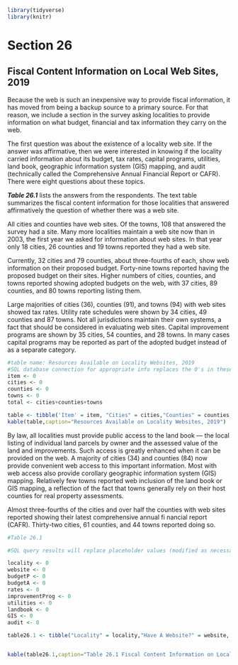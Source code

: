 ```r
library(tidyverse)
library(knitr)
```


# Section 26
## Fiscal Content Information on Local Web Sites, 2019

Because  the  web  is  such  an  inexpensive  way  to  provide  fiscal information, it has moved from being a backup source to a primary source. For that reason, we include a section in  the  survey  asking  localities to  provide  information  on  what  budget,  financial  and  tax  information  they  carry  on the web.

The first question was about the existence of a locality web  site.  If  the  answer  was  affirmative,  then  we  were  interested  in  knowing  if  the  locality  carried  information  about its budget, tax rates, capital programs, utilities, land book,  geographic  information  system  (GIS)  mapping,  and  audit  (technically  called  the  Comprehensive  Annual  Financial  Report  or  CAFR).  There  were  eight  questions  about these topics.

***Table 26.1*** lists the answers from the respondents. The text  table  summarizes  the  fiscal  content  information  for  those localities that answered affirmatively the question of whether there was a web site.

All cities and counties have web sites. Of the towns, 108 that answered the survey had a site. Many more localities maintain a web site now than in 2003, the first year we asked for information about web sites. In that year only 18 cities, 26 counties and 19 towns reported they had a web site. 

Currently, 32 cities and 79 counties, about  three-fourths of each, show web information on their proposed budget. Forty-nine towns reported having the proposed budget on their  sites.  Higher  numbers  of  cities,  counties,  and  towns  reported showing adopted budgets on the web, with 37 cities, 89 counties, and 80 towns reporting listing them.

Large majorities of cities (36), counties (91), and towns (94) with web sites showed tax rates. Utility rate schedules were shown by 34 cities, 49 counties and 87 towns. Not all jurisdictions maintain their own systems, a fact that should be considered in evaluating web sites. Capital improvement programs are shown by 35 cities, 54 counties, and 28 towns. In many cases capital programs may be reported as part of the adopted budget instead of as a separate category.

```r

#table name: Resources Available on Locality Websites, 2019
#SQL database connection for appropriate info replaces the 0's in these lists
item <- 0 
cities <- 0
counties <- 0
towns <- 0
total <- cities+counties+towns

table <- tibble('Item' = item, "Cities" = cities,"Counties" = counties,"Towns" = towns,"Total"=total)
kable(table,caption="Resources Available on Locality Websites, 2019")
```

By law, all localities must provide public access to the land book — the local listing of individual land parcels by owner and the assessed value of the land and improvements. Such  access  is  greatly  enhanced  when  it  can  be  provided  on the web. A majority of cities (34) and counties (84) now provide convenient web access to this important information. Most  with  web  access  also  provide  corollary  geographic  information system (GIS) mapping. Relatively few towns reported web inclusion of the land book or GIS mapping, a reflection of the fact that towns generally rely on their host counties for real property assessments. 

Almost  three-fourths  of  the  cities  and  over  half  the    counties  with  web  sites  reported  showing  their  latest  comprehensive annual fi nancial report (CAFR). Thirty-two cities, 61  counties, and 44 towns reported doing so.

```r

#Table 26.1

#SQL query results will replace placeholder values (modified as necessary, depending on how the info comes out)

locality <- 0
website <- 0
budgetP <- 0
budgetA <- 0
rates <- 0
improvementProg <- 0
utilities <- 0
landbook <- 0
GIS <- 0
audit <- 0

table26.1 <- tibble("Locality" = locality,"Have A Website?" = website, "Proposed Budget" = budgetP,"Adopted Budget" = budgetA, "Tax Rates" = rates, "Capital Improvement Programs"=improvementProg,"Utility Charges"=utilities,"Landbook Information" = landbook,"GIS Mapping" = GIS, "Audit (CAFR)" = audit)


kable(table26.1,caption="Table 26.1 Fiscal Content Information on Local Websites, 2019")

```

